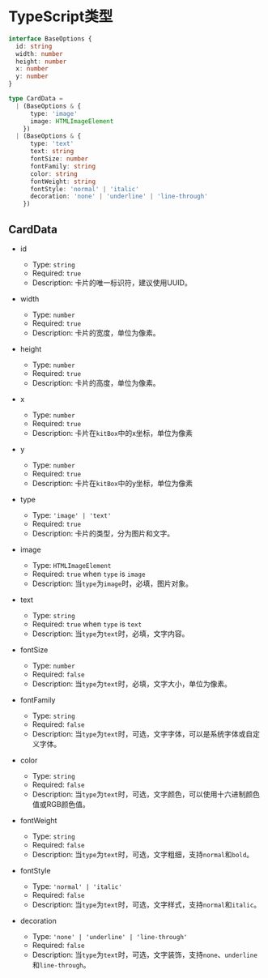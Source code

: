 # TypeScript类型

```ts
interface BaseOptions {
  id: string
  width: number
  height: number
  x: number
  y: number
}

type CardData =
  | (BaseOptions & {
      type: 'image'
      image: HTMLImageElement
    })
  | (BaseOptions & {
      type: 'text'
      text: string
      fontSize: number
      fontFamily: string
      color: string
      fontWeight: string
      fontStyle: 'normal' | 'italic'
      decoration: 'none' | 'underline' | 'line-through'
    })

```

## CardData

- id
  - Type: `string`
  - Required: `true`
  - Description: 卡片的唯一标识符，建议使用UUID。

- width
  - Type: `number`
  - Required: `true`
  - Description: 卡片的宽度，单位为像素。

- height
  - Type: `number`
  - Required: `true`
  - Description: 卡片的高度，单位为像素。

- x
  - Type: `number`
  - Required: `true`
  - Description: 卡片在`kitBox`中的x坐标，单位为像素

- y
  - Type: `number`
  - Required: `true`
  - Description: 卡片在`kitBox`中的y坐标，单位为像素

- type
  - Type: `'image' | 'text'`
  - Required: `true`
  - Description: 卡片的类型，分为图片和文字。

- image
  - Type: `HTMLImageElement`
  - Required: `true` when `type` is `image`
  - Description: 当`type`为`image`时，必填，图片对象。

- text
  - Type: `string`
  - Required: `true` when `type` is `text`
  - Description: 当`type`为`text`时，必填，文字内容。

- fontSize
  - Type: `number`
  - Required: `false`
  - Description: 当`type`为`text`时，必填，文字大小，单位为像素。

- fontFamily
  - Type: `string`
  - Required: `false`
  - Description: 当`type`为`text`时，可选，文字字体，可以是系统字体或自定义字体。

- color
  - Type: `string`
  - Required: `false`
  - Description: 当`type`为`text`时，可选，文字颜色，可以使用十六进制颜色值或RGB颜色值。

- fontWeight
  - Type: `string`
  - Required: `false`
  - Description: 当`type`为`text`时，可选，文字粗细，支持`normal`和`bold`。

- fontStyle
  - Type: `'normal' | 'italic'`
  - Required: `false`
  - Description: 当`type`为`text`时，可选，文字样式，支持`normal`和`italic`。

- decoration
  - Type: `'none' | 'underline' | 'line-through'`
  - Required: `false`
  - Description: 当`type`为`text`时，可选，文字装饰，支持`none`、`underline`和`line-through`。
